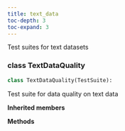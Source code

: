```yaml
---
title: text_data
toc-depth: 3
toc-expand: 3
---
```


Test suites for text datasets

### [class]{.muted} TextDataQuality

```python
class TextDataQuality(TestSuite):
```

Test suite for data quality on text data

**Inherited members**

**Methods**
